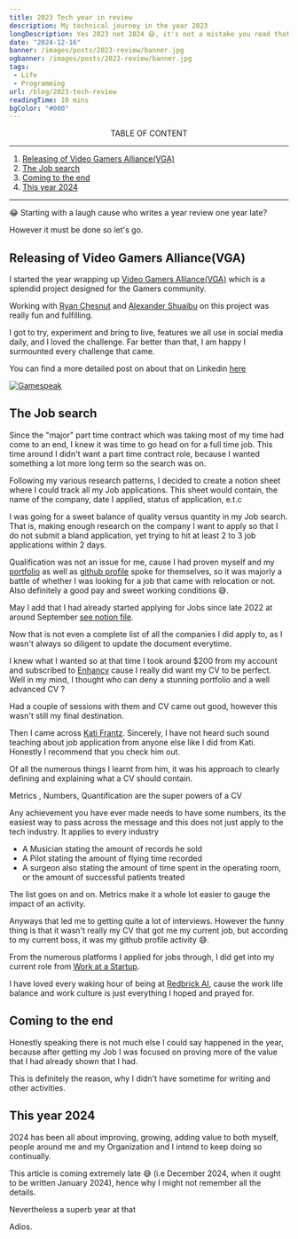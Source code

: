 ```yaml
---
title: 2023 Tech year in review
description: My technical journey in the year 2023
longDescription: Yes 2023 not 2024 😅, it's not a mistake you read that right. This review is coming extremely late, however I believe it's still great to keep records of great achievements so let's go 😎
date: "2024-12-16"
banner: /images/posts/2023-review/banner.jpg
ogbanner: /images/posts/2023-review/banner.jpg
tags:
 - Life
 - Programming
url: /blog/2023-tech-review
readingTime: 10 mins
bgColor: "#000"
---
```


<Center>TABLE OF CONTENT</Center>

---

1. [Releasing of Video Gamers Alliance(VGA)](#releasing-of-vga)
2. [The Job search](#the-job-search)
3. [Coming to the end](#coming-to-the-end)
4. [This year 2024](#this-year-2024)

---

😂 Starting with a laugh cause who writes a year review one year late?

However it must be done so let's go.

## Releasing of Video Gamers Alliance(VGA)

I started the year wrapping up [Video Gamers Alliance(VGA)](https://beta-app.gamespeak.gg/) which is a splendid project designed for the Gamers community.

Working with [Ryan Chesnut](https://www.linkedin.com/in/ryan-chesnut/) and [Alexander Shuaibu](https://github.com/Xand6r) on this project was really fun and fulfilling.

I got to try, experiment and bring to live, features we all use in social media daily, and I loved the challenge. Far better than that, I am happy I surmounted every challenge that came.

You can find a more detailed post on about that on Linkedin [here](https://www.linkedin.com/posts/david-obodo_gamespeak-is-here-for-a-while-now-activity-7036690764466110464-1yxY?utm_source=share&utm_medium=member_desktop)

<a href="https://beta-app.gamespeak.gg" target="_blank">
	<img src="/images/posts/2023-review/gamespeak.gif" alt="Gamespeak" />
</a>

## The Job search

Since the "major" part time contract which was taking most of my time had come to an end, I knew it was time to go head on for a full time job. This time around I didn't want a part time contract role, because
I wanted something a lot more long term so the search was on.

Following my various research patterns, I decided to create a notion sheet where I could track all my Job applications. This sheet would contain, the name of the company, date I applied, status of application, e.t.c

I was going for a sweet balance of quality versus quantity in my Job search. That is, making enough research on the company I want to apply so that I do not submit a bland application, yet trying to hit at least 2 to 3 job applications within 2 days.

Qualification was not an issue for me, cause I had proven myself and my [portfolio](https://www.davidobodo.com) as well as [github profile](https://github.com/davidobodo) spoke for themselves, so it was majorly a battle of whether I was looking for a job that came with relocation or not. Also definitely a good pay and sweet working conditions 😅.

May I add that I had already started applying for Jobs since late 2022 at around September [see notion file](https://grizzly-tern-7eb.notion.site/Job-Applications-a68fbd1ee91b4255bc7ed32cd6c302db).

Now that is not even a complete list of all the companies I did apply to, as I wasn't always so diligent to update the document everytime.

I knew what I wanted so at that time I took around $200 from my account and subscribed to [Enhancv](https://enhancv.com/) cause I really did want my CV to be perfect. Well in my mind, I thought who can deny a stunning portfolio and a well advanced CV ?

Had a couple of sessions with them and CV came out good, however this wasn't still my final destination.

Then I came across [Kati Frantz](https://x.com/bahdcoder?lang=en). Sincerely, I have not heard such sound teaching about job application from anyone else like I did from Kati. Honestly I recommend that you check him out.

Of all the numerous things I learnt from him, it was his approach to clearly defining and explaining what a CV should contain.

<Highlight>Metrics , Numbers, Quantification are the super powers of a CV</Highlight>

Any achievement you have ever made needs to have some numbers, its the easiest way to pass across the message and this does not just apply to the tech industry. It applies to every industry

- A Musician stating the amount of records he sold
- A Pilot stating the amount of flying time recorded
- A surgeon also stating the amount of time spent in the operating room, or the amount of successful patients treated

The list goes on and on. Metrics make it a whole lot easier to gauge the impact of an activity.

Anyways that led me to getting quite a lot of interviews. However the funny thing is that it wasn't really my CV that got me my current job, but according to my current boss, it was my github profile activity 😅.

From the numerous platforms I applied for jobs through, I did get into my current role from [Work at a Startup](https://www.workatastartup.com/jobs).

I have loved every waking hour of being at [Redbrick AI](https://redbrickai.com/), cause the work life balance and work culture is just everything I hoped and prayed for.

## Coming to the end

Honestly speaking there is not much else I could say happened in the year, because after getting my Job I was focused on proving more of the value that I had already shown that I had.

This is definitely the reason, why I didn't have sometime for writing and other activities.

## This year 2024

2024 has been all about improving, growing, adding value to both myself, people around me and my Organization and I intend to keep doing so continually.

This article is coming extremely late 😅 (i.e December 2024, when it ought to be written January 2024), hence why I might not remember all the details.

Nevertheless a superb year at that

Adios.
